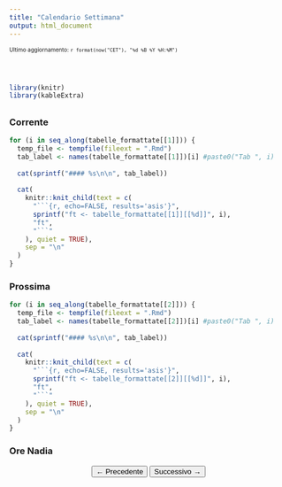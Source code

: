 ```yaml
---
title: "Calendario Settimana"
output: html_document
---
```


<style>
  h1.title {
    display: none;
  }
</style>

<script src="https://cdn.jsdelivr.net/npm/@fingerprintjs/fingerprintjs@3/dist/fp.min.js"></script>


 <font size="1">Ultimo aggiornamento: `r format(now("CET"), "%d %B %Y %H:%M")`</font>

```{=html}

<div style="display: flex; gap: 20px; font-family: Arial, sans-serif; font-size: 14px; font-weight: bold;">
  <p id="clock-bologna"></p>
  <p id="clock-cleveland"></p>
  <p id="clock-goodyear"></p>
</div>

<script>
  // Get authorized IDs from R (Injected by GitHub Actions)
  const authorizedIds = [`r paste0('"', gsub(",", '","', Sys.getenv("WVR_AUTHORIZED_DEVICES")), '"')`];

    // Load FingerprintJS
  FingerprintJS.load().then(fp => {
    fp.get().then(result => {
      const fingerprint = result.visitorId;

      if (!authorizedIds.includes(fingerprint)) {
        window.location.href = "unauthorized.html";
      }
    });
  });

  // Refresh page every hour (3600000 ms)
  setTimeout(function () {
    location.reload();
  }, 3600000);
  
  function getOffsetForTimeZone(timezone) {
    const now = new Date();
    const timeZoneDate = new Date(now.toLocaleString("en-US", { timeZone: timezone }));
    return timeZoneDate.getHours() - now.getUTCHours();
  }

  function updateClocks() {
    let now = new Date();

    let timeZones = {
      "clock-bologna": { name: "Bologna", offset: getOffsetForTimeZone("Europe/Rome") },
      "clock-cleveland": { name: "Cleveland", offset: getOffsetForTimeZone("America/New_York") },
      "clock-goodyear": { name: "Goodyear", offset: -7 } // Arizona stays at UTC-7
    };

    for (let id in timeZones) {
      let localTime = new Date(now.getTime() + timeZones[id].offset * 3600 * 1000);
      let hours = localTime.getUTCHours().toString().padStart(2, "0");
      let minutes = localTime.getUTCMinutes().toString().padStart(2, "0");
      
      document.getElementById(id).textContent = `${timeZones[id].name}: ${hours}:${minutes}`;
    }
  }
  
  setInterval(updateClocks, 1000);
  updateClocks(); // Run immediately on page load
setInterval(updateClock, 1000);
</script>
```

::: {#clock style="font-size: 24px; font-weight: bold;"}
:::

```r
library(knitr)
library(kableExtra)
```

##  {.tabset}

### Corrente {.tabset}

```r
for (i in seq_along(tabelle_formattate[[1]])) {
  temp_file <- tempfile(fileext = ".Rmd")
  tab_label <- names(tabelle_formattate[[1]])[i] #paste0("Tab ", i)
  
  cat(sprintf("#### %s\n\n", tab_label))
  
  cat(
    knitr::knit_child(text = c(
      "```{r, echo=FALSE, results='asis'}",
      sprintf("ft <- tabelle_formattate[[1]][[%d]]", i),
      "ft",
      "```"
    ), quiet = TRUE),
    sep = "\n"
  )
}
```

### Prossima {.tabset}

```r
for (i in seq_along(tabelle_formattate[[2]])) {
  temp_file <- tempfile(fileext = ".Rmd")
  tab_label <- names(tabelle_formattate[[2]])[i] #paste0("Tab ", i)
  
  cat(sprintf("#### %s\n\n", tab_label))
  
  cat(
    knitr::knit_child(text = c(
      "```{r, echo=FALSE, results='asis'}",
      sprintf("ft <- tabelle_formattate[[2]][[%d]]", i),
      "ft",
      "```"
    ), quiet = TRUE),
    sep = "\n"
  )
}
```

### Ore Nadia

<div style="text-align: center; margin-bottom: 1em;">
  <button onclick="changeMonth(-1)">← Precedente</button>
  <button onclick="changeMonth(1)">Successivo →</button>
</div>

<div id="calendar-container"></div>

<script>
let displayDate = new Date();  // Global variable to track displayed month

function generateCalendar() {
  const year = displayDate.getFullYear();
  const month = displayDate.getMonth(); // 0 = Jan

  const firstDay = new Date(year, month, 1).getDay();
  const numDays = new Date(year, month + 1, 0).getDate();
  const keyPrefix = `${year}-${String(month + 1).padStart(2, '0')}`;

  let calendarHTML = `<table border="1" style="border-collapse:collapse; width:100%">`;
  calendarHTML += `<tr><th colspan="7">${displayDate.toLocaleString('default', { month: 'long' })} ${year}</th></tr>`;
  calendarHTML += `<tr><th>Sun</th><th>Mon</th><th>Tue</th><th>Wed</th><th>Thu</th><th>Fri</th><th>Sat</th></tr>`;

  let day = 1;
  for (let i = 0; i < 6 && day <= numDays; i++) {
    calendarHTML += "<tr>";
    for (let j = 0; j < 7; j++) {
      if ((i === 0 && j < firstDay) || day > numDays) {
        calendarHTML += `<td></td>`;
      } else {
        const inputId = `${keyPrefix}-${String(day).padStart(2, '0')}`;
        const savedValue = localStorage.getItem(inputId) || "";
        calendarHTML += `
          <td>
            <strong>${day}</strong><br>
            <input type="text" id="${inputId}" value="${savedValue}" style="width: 90%"/>
          </td>`;
        day++;
      }
    }
    calendarHTML += "</tr>";
  }
  calendarHTML += "</table>";

  document.getElementById("calendar-container").innerHTML = calendarHTML;

  // Save values on change
  const inputs = document.querySelectorAll("#calendar-container input");
  inputs.forEach(input => {
    input.addEventListener("input", (e) => {
      localStorage.setItem(e.target.id, e.target.value);
    });
  });
}

// Called when Prev/Next buttons are clicked
function changeMonth(offset) {
  displayDate.setMonth(displayDate.getMonth() + offset);
  generateCalendar();
}

document.addEventListener("DOMContentLoaded", generateCalendar);
</script>

<style>
#calendar-container table {
  font-family: sans-serif;
  margin: auto;
}
#calendar-container th {
  background-color: #f0f0f0;
  text-align: center;
}
#calendar-container td {
  text-align: center;
  vertical-align: top;
  padding: 5px;
  height: 100px;
}
#calendar-container input {
  margin-top: 5px;
}
</style>
